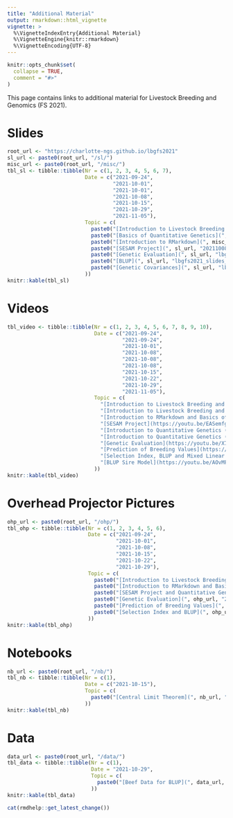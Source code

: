 ```yaml
---
title: "Additional Material"
output: rmarkdown::html_vignette
vignette: >
  %\VignetteIndexEntry{Additional Material}
  %\VignetteEngine{knitr::rmarkdown}
  %\VignetteEncoding{UTF-8}
---
```


```r
knitr::opts_chunk$set(
  collapse = TRUE,
  comment = "#>"
)
```

This page contains links to additional material for Livestock Breeding and Genomics (FS 2021).

# Slides

```r
root_url <- "https://charlotte-ngs.github.io/lbgfs2021" 
sl_url <- paste0(root_url, "/sl/")
misc_url <- paste0(root_url, "/misc/")
tbl_sl <- tibble::tibble(Nr = c(1, 2, 3, 4, 5, 6, 7),
                         Date = c("2021-09-24",
                                  "2021-10-01",
                                  "2021-10-01",
                                  "2021-10-08",
                                  "2021-10-15",
                                  "2021-10-29",
                                  "2021-11-05"),
                         Topic = c(
                           paste0("[Introduction to Livestock Breeding and Genomics](", sl_url, "lbgfs2021_slides_l01_intro_lbg.pdf)", collapse = ""),
                           paste0("[Basics of Quantitative Genetics](", sl_url, "lbgfs2021_slides_l02_basics_qg.pdf)", collapse = ""),
                           paste0("[Introduction to RMarkdown](", misc_url, "20211001_introduction_rmarkdown.pdf)", collapse = ""),
                           paste0("[SESAM Project](", sl_url, "20211008_sesam_project.pdf)", collapse = ""),
                           paste0("[Genetic Evaluation](", sl_url, "lbgfs2021_slides_l03_gen-eval.pdf)", collapse = ""),
                           paste0("[BLUP](", sl_url, "lbgfs2021_slides_l04_blup.pdf)", collapse = ""),
                           paste0("[Genetic Covariances](", sl_url, "lbgfs2021_slides_l05_gencov.pdf)", collapse = "")
                         ))
knitr::kable(tbl_sl)
```


# Videos

```r
tbl_video <- tibble::tibble(Nr = c(1, 2, 3, 4, 5, 6, 7, 8, 9, 10),
                            Date = c("2021-09-24",
                                     "2021-09-24",
                                     "2021-10-01",
                                     "2021-10-08",
                                     "2021-10-08",
                                     "2021-10-08",
                                     "2021-10-15",
                                     "2021-10-22",
                                     "2021-10-29",
                                     "2021-11-05"),
                            Topic = c(
                              "[Introduction to Livestock Breeding and Genomics, Part 1](https://youtu.be/9R2rW-lutfs)", 
                              "[Introduction to Livestock Breeding and Genomics, Part 2](https://youtu.be/7Hn6hlpXiDQ)",
                              "[Introduction to RMarkdown and Basics of Quantitative Genetics (Part 1)](https://youtu.be/rq4Z__gtUcQ)",
                              "[SESAM Project](https://youtu.be/EASemfg4moc)",
                              "[Introduction to Quantitative Genetics (Part 2)](https://youtu.be/X-hjCf7CX7w)",
                              "[Introduction to Quantitative Genetics (Part 3)](https://youtu.be/Asw7PMOwgJk)",
                              "[Genetic Evaluation](https://youtu.be/X7Qq3E7dP8g)",
                              "[Prediction of Breeding Values](https://youtu.be/K3nYZIv_CB0)",
                              "[Selection Index, BLUP and Mixed Linear Effect Models](https://youtu.be/TaKxOeVKLqs)",
                              "[BLUP Sire Model](https://youtu.be/AOvMFpBo_PE)"
                            ))
knitr::kable(tbl_video)
```


# Overhead Projector Pictures

```r
ohp_url <- paste0(root_url, "/ohp/")
tbl_ohp <- tibble::tibble(Nr = c(1, 2, 3, 4, 5, 6),
                          Date = c("2021-09-24",
                                   "2021-10-01",
                                   "2021-10-08",
                                   "2021-10-15",
                                   "2021-10-22",
                                   "2021-10-29"),
                          Topic = c(
                            paste0("[Introduction to Livestock Breeding and Genomics](", ohp_url, "20210924_ohp_pictures.pdf)", collapse = ""),
                            paste0("[Introduction to RMarkdown and Basics of Quantitative Genetics (Part 1)](", ohp_url, "20211001_ohp_pictures.pdf)", collapse = ""),
                            paste0("[SESAM Project and Quantitative Genetics (Part2)](", ohp_url, "20211008_ohp_pictures.pdf)", collapse = ""),
                            paste0("[Genetic Evaluation](", ohp_url, "20211015_ohp_pictures.pdf)", collapse = ""),
                            paste0("[Prediction of Breeding Values](", ohp_url, "20211022_ohp_pictures.pdf)", collapse = ""),
                            paste0("[Selection Index and BLUP](", ohp_url, "20211029_ohp_pictures.pdf)", collapse = "")
                          ))
knitr::kable(tbl_ohp)
```


# Notebooks

```r
nb_url <- paste0(root_url, "/nb/")
tbl_nb <- tibble::tibble(Nr = c(1),
                         Date = c("2021-10-15"),
                         Topic = c(
                           paste0("[Central Limit Theorem](", nb_url, "20211015_explain_clt.nb.html)", collapse = "")
                         ))
knitr::kable(tbl_nb)
```


# Data

```r
data_url <- paste0(root_url, "/data/")
tbl_data <- tibble::tibble(Nr = c(1),
                           Date = "2021-10-29",
                           Topic = c(
                             paste0("[Beef Data for BLUP](", data_url, "beef_data_blup.csv)", collapse = "")
                           ))
knitr::kable(tbl_data)
```


```r
cat(rmdhelp::get_latest_change())
```

